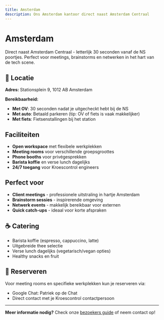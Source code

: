 ```yaml
---
title: Amsterdam
description: Ons Amsterdam kantoor direct naast Amsterdam Centraal
---
```



# Amsterdam

Direct naast Amsterdam Centraal - letterlijk 30 seconden vanaf de NS poortjes. Perfect voor meetings, brainstorms en netwerken in het hart van de tech scene.

## 📍 Locatie

**Adres:** Stationsplein 9, 1012 AB Amsterdam

**Bereikbaarheid:**

- **Met OV**: 30 seconden nadat je uitgecheckt hebt bij de NS
- **Met auto**: Betaald parkeren (tip: OV of fiets is vaak makkelijker)
- **Met fiets**: Fietsenstallingen bij het station

## Faciliteiten <Building className="heading-icon" size={20} />

- **Open workspace** met flexibele werkplekken
- **Meeting rooms** voor verschillende groepsgroottes
- **Phone booths** voor privégesprekken
- **Barista koffie** en verse lunch dagelijks
- **24/7 toegang** voor Kroescontrol engineers

## Perfect voor <Target className="heading-icon" size={20} />

- **Client meetings** - professionele uitstraling in hartje Amsterdam
- **Brainstorm sessies** - inspirerende omgeving
- **Netwerk events** - makkelijk bereikbaar voor externen
- **Quick catch-ups** - ideaal voor korte afspraken

## ☕ Catering

- Barista koffie (espresso, cappuccino, latte)
- Uitgebreide thee selectie
- Verse lunch dagelijks (vegetarisch/vegan opties)
- Healthy snacks en fruit

## 📅 Reserveren

Voor meeting rooms en specifieke werkplekken kun je reserveren via:

- Google Chat: Patriek op de Chat
- Direct contact met je Kroescontrol contactpersoon

---

**Meer informatie nodig?** Check onze [bezoekers guide](/bezoekers) of neem contact op!
